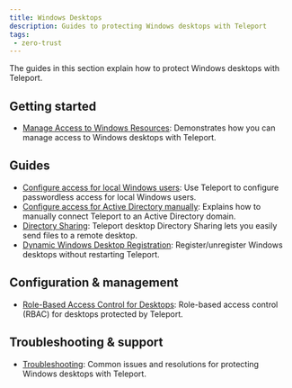 ```yaml
---
title: Windows Desktops
description: Guides to protecting Windows desktops with Teleport
tags:
 - zero-trust
---
```


The guides in this section explain how to protect Windows desktops with
Teleport.

## Getting started

- [Manage Access to Windows Resources](./introduction.mdx): Demonstrates how you can manage access to Windows desktops with Teleport.

## Guides

- [Configure access for local Windows users](./getting-started.mdx): Use Teleport to configure passwordless access for local Windows users.
- [Configure access for Active Directory manually](./active-directory.mdx): Explains how to manually connect Teleport to an Active Directory domain.
- [Directory Sharing](./directory-sharing.mdx): Teleport desktop Directory Sharing lets you easily send files to a remote desktop.
- [Dynamic Windows Desktop Registration](./dynamic-registration.mdx): Register/unregister Windows desktops without restarting Teleport.

## Configuration & management

- [Role-Based Access Control for Desktops](./rbac.mdx): Role-based access control (RBAC) for desktops protected by Teleport.

## Troubleshooting & support

- [Troubleshooting](./troubleshooting.mdx): Common issues and resolutions for
  protecting Windows desktops with Teleport.
